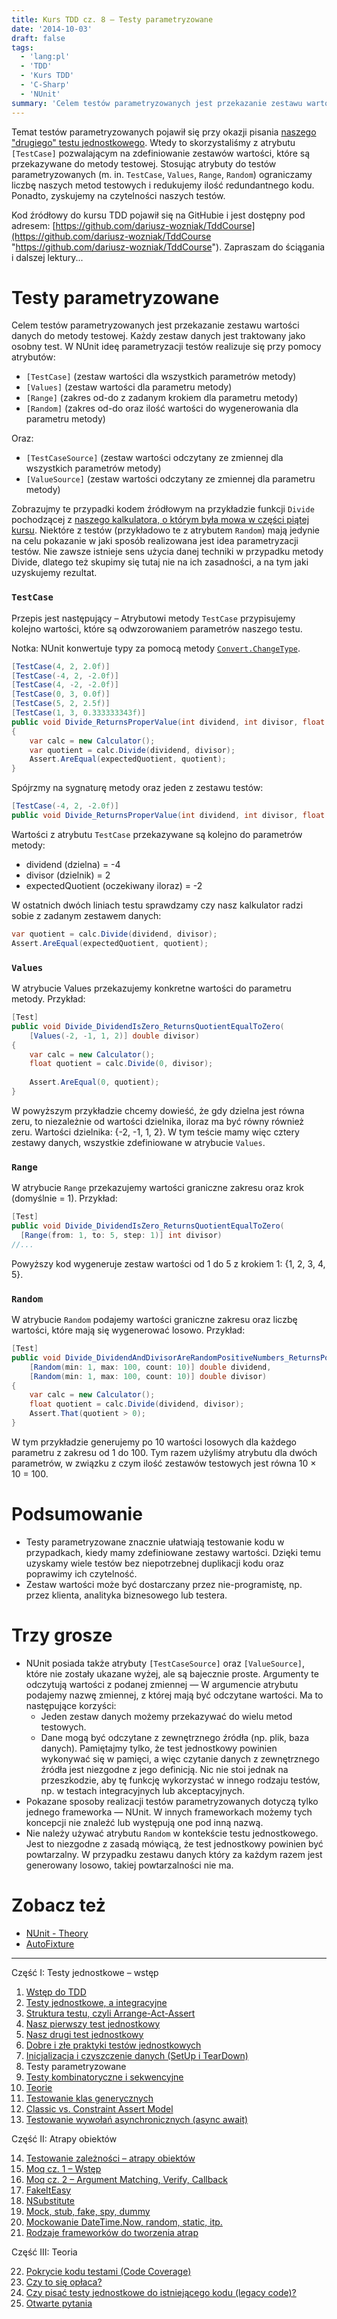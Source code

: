 ```yaml
---
title: Kurs TDD cz. 8 — Testy parametryzowane
date: '2014-10-03'
draft: false
tags:
  - 'lang:pl'
  - 'TDD'
  - 'Kurs TDD'
  - 'C-Sharp'
  - 'NUnit'
summary: 'Celem testów parametryzowanych jest przekazanie zestawu wartości danych do metody testowej. Każdy zestaw danych jest traktowany jako osobny test.'
---
```


Temat testów parametryzowanych pojawił się przy okazji pisania [naszego "drugiego" testu jednostkowego](/posts/kurs-tdd-5-nasz-drugi-test-jednostkowy "Kurs TDD cz. 5: Nasz drugi test jednostkowy"). Wtedy to skorzystaliśmy z atrybutu `[TestCase]` pozwalającym na zdefiniowanie zestawów wartości, które są przekazywane do metody testowej. Stosując atrybuty do testów parametryzowanych (m. in. `TestCase`, `Values`, `Range`, `Random`) ograniczamy liczbę naszych metod testowych i redukujemy ilość redundantnego kodu. Ponadto, zyskujemy na czytelności naszych testów.

Kod źródłowy do kursu TDD pojawił się na GitHubie i jest dostępny pod adresem: [https://github.com/dariusz-wozniak/TddCourse](https://github.com/dariusz-wozniak/TddCourse "https://github.com/dariusz-wozniak/TddCourse"). Zapraszam do ściągania i dalszej lektury...

# Testy parametryzowane

Celem testów parametryzowanych jest przekazanie zestawu wartości danych do metody testowej. Każdy zestaw danych jest traktowany jako osobny test. W NUnit ideę parametryzacji testów realizuje się przy pomocy atrybutów:

*   `[TestCase]` (zestaw wartości dla wszystkich parametrów metody)
*   `[Values]` (zestaw wartości dla parametru metody)
*   `[Range]` (zakres od-do z zadanym krokiem dla parametru metody)
*   `[Random]` (zakres od-do oraz ilość wartości do wygenerowania dla parametru metody)

Oraz:

*   `[TestCaseSource]` (zestaw wartości odczytany ze zmiennej dla wszystkich parametrów metody)
*   `[ValueSource]` (zestaw wartości odczytany ze zmiennej dla parametru metody)

Zobrazujmy te przypadki kodem źródłowym na przykładzie funkcji `Divide` pochodzącej z [naszego kalkulatora, o którym była mowa w części piątej kursu](/posts/kurs-tdd-5-nasz-drugi-test-jednostkowy). Niektóre z testów (przykładowo te z atrybutem `Random`) mają jedynie na celu pokazanie w jaki sposób realizowana jest idea parametryzacji testów. Nie zawsze istnieje sens użycia danej techniki w przypadku metody Divide, dlatego też skupimy się tutaj nie na ich zasadności, a na tym jaki uzyskujemy rezultat.

### `TestCase`

Przepis jest następujący – Atrybutowi metody `TestCase` przypisujemy kolejno wartości, które są odwzorowaniem parametrów naszego testu.

Notka: NUnit konwertuje typy za pomocą metody [`Convert.ChangeType`](http://msdn.microsoft.com/en-us/library/system.convert.changetype%28v=vs.110%29.aspx).

```csharp
[TestCase(4, 2, 2.0f)]
[TestCase(-4, 2, -2.0f)]
[TestCase(4, -2, -2.0f)]
[TestCase(0, 3, 0.0f)]
[TestCase(5, 2, 2.5f)]
[TestCase(1, 3, 0.333333343f)]
public void Divide_ReturnsProperValue(int dividend, int divisor, float expectedQuotient)
{
    var calc = new Calculator();
    var quotient = calc.Divide(dividend, divisor);
    Assert.AreEqual(expectedQuotient, quotient);
}

```
Spójrzmy na sygnaturę metody oraz jeden z zestawu testów: 

```csharp
[TestCase(-4, 2, -2.0f)]
public void Divide_ReturnsProperValue(int dividend, int divisor, float expectedQuotient)
```

Wartości z atrybutu `TestCase` przekazywane są kolejno do parametrów metody:

*   dividend (dzielna) = -4
*   divisor (dzielnik) = 2
*   expectedQuotient (oczekiwany iloraz) = -2

W ostatnich dwóch liniach testu sprawdzamy czy nasz kalkulator radzi sobie z zadanym zestawem danych: 

```csharp
var quotient = calc.Divide(dividend, divisor);
Assert.AreEqual(expectedQuotient, quotient);
```

### `Values`

W atrybucie Values przekazujemy konkretne wartości do parametru metody. Przykład: 
```csharp
[Test]
public void Divide_DividendIsZero_ReturnsQuotientEqualToZero(
    [Values(-2, -1, 1, 2)] double divisor)
{
    var calc = new Calculator();
    float quotient = calc.Divide(0, divisor);
 
    Assert.AreEqual(0, quotient);
}
```
 W powyższym przykładzie chcemy dowieść, że gdy dzielna jest równa zeru, to niezależnie od wartości dzielnika, iloraz ma być równy również zeru. Wartości dzielnika: {-2, -1, 1, 2}. W tym teście mamy więc cztery zestawy danych, wszystkie zdefiniowane w atrybucie `Values`.

### `Range`

W atrybucie `Range` przekazujemy wartości graniczne zakresu oraz krok (domyślnie = 1). Przykład: 

```csharp
[Test]
public void Divide_DividendIsZero_ReturnsQuotientEqualToZero(
  [Range(from: 1, to: 5, step: 1)] int divisor)
//...
```

 Powyższy kod wygeneruje zestaw wartości od 1 do 5 z krokiem 1: {1, 2, 3, 4, 5}.

### `Random`

W atrybucie `Random` podajemy wartości graniczne zakresu oraz liczbę wartości, które mają się wygenerować losowo. Przykład: 

```csharp
[Test]
public void Divide_DividendAndDivisorAreRandomPositiveNumbers_ReturnsPositiveQuotient(
    [Random(min: 1, max: 100, count: 10)] double dividend,
    [Random(min: 1, max: 100, count: 10)] double divisor)
{
    var calc = new Calculator();
    float quotient = calc.Divide(dividend, divisor);
    Assert.That(quotient > 0);
}
```

 W tym przykładzie generujemy po 10 wartości losowych dla każdego parametru z zakresu od 1 do 100. Tym razem użyliśmy atrybutu dla dwóch parametrów, w związku z czym ilość zestawów testowych jest równa 10 × 10 = 100.

# Podsumowanie

*   Testy parametryzowane znacznie ułatwiają testowanie kodu w przypadkach, kiedy mamy zdefiniowane zestawy wartości. Dzięki temu uzyskamy wiele testów bez niepotrzebnej duplikacji kodu oraz poprawimy ich czytelność.
*   Zestaw wartości może być dostarczany przez nie-programistę, np. przez klienta, analityka biznesowego lub testera.

# Trzy grosze

*   NUnit posiada także atrybuty `[TestCaseSource]` oraz `[ValueSource]`, które nie zostały ukazane wyżej, ale są bajecznie proste. Argumenty te odczytują wartości z podanej zmiennej — W argumencie atrybutu podajemy nazwę zmiennej, z której mają być odczytane wartości. Ma to następujące korzyści:
    *   Jeden zestaw danych możemy przekazywać do wielu metod testowych.
    *   Dane mogą być odczytane z zewnętrznego źródła (np. plik, baza danych). Pamiętajmy tylko, że test jednostkowy powinien wykonywać się w pamięci, a więc czytanie danych z zewnętrznego źródła jest niezgodne z jego definicją. Nic nie stoi jednak na przeszkodzie, aby tę funkcję wykorzystać w innego rodzaju testów, np. w testach integracyjnych lub akceptacyjnych.
*   Pokazane sposoby realizacji testów parametryzowanych dotyczą tylko jednego frameworka — NUnit. W innych frameworkach możemy tych koncepcji nie znaleźć lub występują one pod inną nazwą.
*   Nie należy używać atrybutu `Random` w kontekście testu jednostkowego. Jest to niezgodne z zasadą mówiącą, że test jednostkowy powinien być powtarzalny. W przypadku zestawu danych który za każdym razem jest generowany losowo, takiej powtarzalności nie ma.

# Zobacz też

*   [NUnit - Theory](https://github.com/nunit/docs/wiki/Theory-Attribute)
*   [AutoFixture](https://github.com/AutoFixture)


----


Część I: Testy jednostkowe – wstęp

1. [Wstęp do TDD](/posts/kurs-tdd-1-wstep/)
2. [Testy jednostkowe, a integracyjne](/posts/kurs-tdd-2-testy-jednostkowe-a-testy-integracyjne/)
3. [Struktura testu, czyli Arrange-Act-Assert](/posts/kurs-tdd-3-struktura-test-czyli-arrange-act-assert)
4. [Nasz pierwszy test jednostkowy](/posts/kurs-tdd-4-nasz-pierwszy-test-jednostkowy)
5. [Nasz drugi test jednostkowy](/posts/kurs-tdd-5-nasz-drugi-test-jednostkowy)
6. [Dobre i złe praktyki testów jednostkowych](/posts/kurs-tdd-6-dobre-i-zle-praktyki-testow-jednostkowych)
7. [Inicjalizacja i czyszczenie danych (SetUp i TearDown)](/posts/kurs-tdd-7-inicjalizacja-i-czyszczenie-danych-setup-i-teardown/)
8. Testy parametryzowane
9. [Testy kombinatoryczne i sekwencyjne](/posts/kurs-tdd-9-testy-kombinatoryczne-i-sekwencyjne)
10. [Teorie](/posts/kurs-tdd-10-teorie)
11. [Testowanie klas generycznych](/posts/kurs-tdd-11-testowanie-klas-generycznych)
12. [Classic vs. Constraint Assert Model](/posts/kurs-tdd-12-classic-vs-constraint-assert-model)
13. [Testowanie wywołań asynchronicznych (async await)](/posts/kurs-tdd-13-testowanie-wywolan-asynchronicznych-async-await)


Część II: Atrapy obiektów

14. [Testowanie zależności – atrapy obiektów](/posts/kurs-tdd-14-testowanie-zaleznosci-atrapy-obiektow)
2. [Moq cz. 1 – Wstęp](/posts/kurs-tdd-15-wstep-do-moq)
3. [Moq cz. 2 – Argument Matching, Verify, Callback](/posts/kurs-tdd-16-zaawansowane-techniki-moq-argument-matching-verify-callback)
4. [FakeItEasy](/posts/kurs-tdd-17-fakeiteasy)
5. [NSubstitute](/posts/kurs-tdd-18-nsubstitute)
6. [Mock, stub, fake, spy, dummy](/posts/kurs-tdd-19-mock-stub-fake-spy-dummy)
7. [Mockowanie DateTime.Now, random, static, itp.](/posts/kurs-tdd-20-mockowanie-datetime-now-random-static-itp)
8. [Rodzaje frameworków do tworzenia atrap](/posts/kurs-tdd-21-rodzaje-frameworkow-do-tworzenia-atrap/)

Część III: Teoria

22. [Pokrycie kodu testami (Code Coverage)](/posts/kurs-tdd-22-pokrycie-kodu-testami-code-coverage/)
1. [Czy to się opłaca?](/posts/kurs-tdd-23-czy-to-sie-oplaca/)
1. [Czy pisać testy jednostkowe do istniejącego kodu (legacy code)?](/posts/kurs-tdd-24-czy-pisac-testy-jednostkowe-do-istniejacego-kodu-legacy-code/)
1. [Otwarte pytania](/posts/kurs-tdd-25-otwarte-pytania/)
